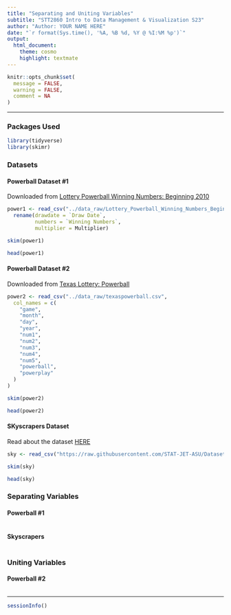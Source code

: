 ```yaml
---
title: "Separating and Uniting Variables"
subtitle: "STT2860 Intro to Data Management & Visualization S23"
author: "Author: YOUR NAME HERE"
date: "`r format(Sys.time(), '%A, %B %d, %Y @ %I:%M %p')`"
output: 
  html_document: 
    theme: cosmo
    highlight: textmate
---
```


```r
knitr::opts_chunk$set(
  message = FALSE,
  warning = FALSE,
  comment = NA
)
```
***

### Packages Used

```r
library(tidyverse)
library(skimr)
```

### Datasets

#### Powerball Dataset #1

Downloaded from [Lottery Powerball Winning Numbers: Beginning 2010](https://catalog.data.gov/dataset/lottery-powerball-winning-numbers-beginning-2010)

```r
power1 <- read_csv("../data_raw/Lottery_Powerball_Winning_Numbers_Beginning_2010.csv") %>% 
  rename(drawdate = `Draw Date`,
         numbers = `Winning Numbers`,
         multiplier = Multiplier)
```

```r
skim(power1)
```

```r
head(power1)
```

#### Powerball Dataset #2

Downloaded from [Texas Lottery: Powerball](https://www.texaslottery.com/export/sites/lottery/Games/Powerball/Winning_Numbers/download.html)

```r
power2 <- read_csv("../data_raw/texaspowerball.csv",
  col_names = c(
    "game",
    "month",
    "day",
    "year",
    "num1",
    "num2",
    "num3",
    "num4",
    "num5",
    "powerball",
    "powerplay"
  )
)
```

```r
skim(power2)
```

```r
head(power2)
```

#### SKyscrapers Dataset

Read about the dataset [HERE](https://stat-jet-asu.github.io/Datasets/InstructorDescriptions/USskyscrapers.html)

```r
sky <- read_csv("https://raw.githubusercontent.com/STAT-JET-ASU/Datasets/master/Instructor/USskyscrapers.csv")
```

```r
skim(sky)
```

```r
head(sky)
```

### Separating Variables

#### Powerball #1

```r

```

#### Skyscrapers

```r

```

### Uniting Variables

#### Powerball #2

```r

```


***
```r
sessionInfo()
```
